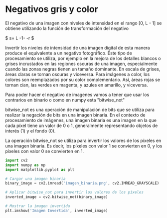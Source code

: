 # Negativos gris y color

El negativo de una imagen con niveles de intensidad en el rango [0, L - 1] se obtiene utilizando la 
función de transformación del negativo 

$ s= L -1- -r $

Invertir los niveles de intensidad de una imagen digital de esta manera produce el equivalente a un negativo fotográfico. Este tipo de procesamiento se utiliza, por 
ejemplo en la mejora de los detalles blancos o grises incrustados en las regiones oscuras de una imagen, especialmente cuando las zonas 
negras tienen un tamaño dominante. En escala de grises, áreas claras se tornan oscuras y viceversa. Para imágenes a color, los colores son 
reemplazados por su color complementario. Así, áreas rojas se tornan cian, las verdes en 
magenta, y azules en amarillo, y viceversa.

Para poder hacer el negativo de imagenes vamos a tener que usar los contrarios en binario o como en numpy esta "bitwise_not"

bitwise_not es una operación de manipulación de bits que se utiliza para realizar la negación de bits en una imagen binaria. En el contexto de procesamiento de imágenes, una imagen binaria es una imagen en la que cada píxel tiene un valor de 0 o 1, generalmente representando objetos de interés (1) y el fondo (0).

La operación bitwise_not se utiliza para invertir los valores de los píxeles en una imagen binaria. Es decir, los píxeles con valor 1 se convierten en 0, y los píxeles con valor 0 se convierten en 1.
```py
import cv2
import numpy as np
import matplotlib.pyplot as plt

# Cargar una imagen binaria
binary_image = cv2.imread('imagen_binaria.png', cv2.IMREAD_GRAYSCALE)

# Aplicar bitwise_not para invertir los valores de los píxeles
inverted_image = cv2.bitwise_not(binary_image)

# Mostrar la imagen invertida
plt.imshow('Imagen Invertida', inverted_image)

``` 